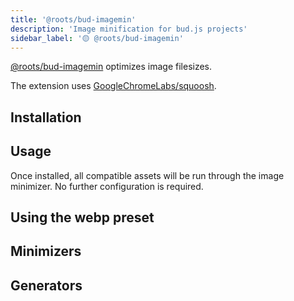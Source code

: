 ```yaml
---
title: '@roots/bud-imagemin'
description: 'Image minification for bud.js projects'
sidebar_label: '🟡 @roots/bud-imagemin'
---
```




[@roots/bud-imagemin](/extensions/bud-imagemin) optimizes image filesizes.

The extension uses [GoogleChromeLabs/squoosh](https://github.com/GoogleChromeLabs/squoosh).

## Installation

<Install packages="@roots/bud-imagemin" />

## Usage

Once installed, all compatible assets will be run through the image minimizer. No further configuration is required.

## Using the webp preset

<UsingTheWebpPreset />

## Minimizers

<Minimizers />

## Generators

<Generators />
